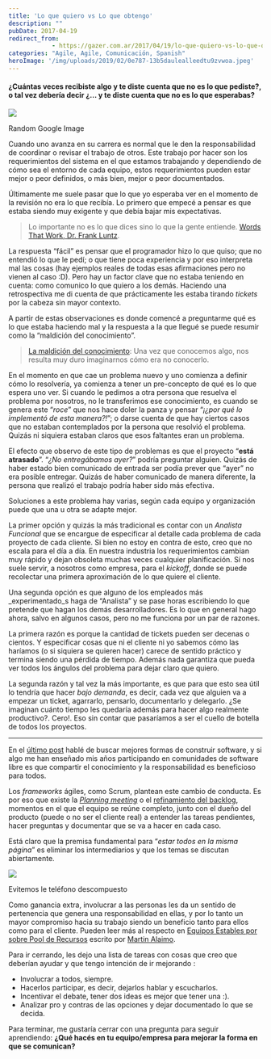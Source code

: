 ```yaml
---
title: 'Lo que quiero vs Lo que obtengo'
description: ""
pubDate: 2017-04-19
redirect_from: 
            - https://gazer.com.ar/2017/04/19/lo-que-quiero-vs-lo-que-obtengo/
categories: "Agile, Agile, Comunicación, Spanish"
heroImage: '/img/uploads/2019/02/0e787-13b5daulealleedtu9zvwoa.jpeg'
---
```

#### ¿Cuántas veces recibiste algo y te diste cuenta que no es lo que pediste?, o tal vez debería decir ¿… y te diste cuenta que no es lo que esperabas?

![](/img/uploads/2019/02/0e787-13b5daulealleedtu9zvwoa.jpeg)

Random Google Image

Cuando uno avanza en su carrera es normal que le den la responsabilidad de coordinar o revisar el trabajo de otros. Este trabajo por hacer son los requerimientos del sistema en el que estamos trabajando y dependiendo de cómo sea el entorno de cada equipo, estos requerimientos pueden estar mejor o peor definidos, o más bien, mejor o peor documentados.

Últimamente me suele pasar que lo que yo esperaba ver en el momento de la revisión no era lo que recibía. Lo primero que empecé a pensar es que estaba siendo muy exigente y que debía bajar mis expectativas.

> Lo importante no es lo que dices sino lo que la gente entiende. [Words That Work, Dr. Frank Luntz](https://www.amazon.es/Words-That-Work-What-People/dp/1401309291).

La respuesta “fácil” es pensar que el programador hizo lo que quiso; que no entendió lo que le pedí; o que tiene poca experiencia y por eso interpreta mal las cosas (hay ejemplos reales de todas esas afirmaciones pero no vienen al caso :D). Pero hay un factor clave que no estaba teniendo en cuenta: como comunico lo que quiero a los demás. Haciendo una retrospectiva me di cuenta de que prácticamente les estaba tirando _tickets_ por la cabeza sin mayor contexto.

A partir de estas observaciones es donde comencé a preguntarme qué es lo que estaba haciendo mal y la respuesta a la que llegué se puede resumir como la “maldición del conocimiento”.

> [La maldición del conocimiento](http://www.elartedepresentar.com/2009/05/la-maldicion-del-conocimiento-cuanto-mas-sabes-peor-te-explicas/): Una vez que conocemos algo, nos resulta muy duro imaginarnos cómo era no conocerlo.

En el momento en que cae un problema nuevo y uno comienza a definir cómo lo resolvería, ya comienza a tener un pre-concepto de qué es lo que espera uno ver. Si cuando le pedimos a otra persona que resuelva el problema por nosotros, no le transferimos ese conocimiento, es cuando se genera este “_roce_” que nos hace doler la panza y pensar “_¡¿por qué lo implementó de esta manera?!_”; o darse cuenta de que hay ciertos casos que no estaban contemplados por la persona que resolvió el problema. Quizás ni siquiera estaban claros que esos faltantes eran un problema.

El efecto que observo de este tipo de problemas es que el proyecto “**está atrasado**”. “_¿No entregábamos ayer?_” podría preguntar alguien. Quizás de haber estado bien comunicado de entrada ser podía prever que “ayer” no era posible entregar. Quizás de haber comunicado de manera diferente, la persona que realizó el trabajo podría haber sido más efectiva.

Soluciones a este problema hay varias, según cada equipo y organización puede que una u otra se adapte mejor.

La primer opción y quizás la más tradicional es contar con un _Analista Funcional_ que se encargue de especificar al detalle cada problema de cada proyecto de cada cliente. Si bien no estoy en contra de esto, creo que no escala para el día a día. En nuestra industria los requerimientos cambian muy rápido y dejan obsoleta muchas veces cualquier planificación. Sí nos suele servir, a nosotros como empresa, para el _kickoff_, donde se puede recolectar una primera aproximación de lo que quiere el cliente.

Una segunda opción es que alguno de los empleados más \_experimentado_s haga de “Analista” y se pase horas escribiendo lo que pretende que hagan los demás desarrolladores. Es lo que en general hago ahora, salvo en algunos casos, pero no me funciona por un par de razones.

La primera razón es porque la cantidad de tickets pueden ser decenas o cientos. Y especificar cosas que ni el cliente ni yo sabemos cómo las haríamos (o si siquiera se quieren hacer) carece de sentido práctico y termina siendo una pérdida de tiempo. Además nada garantiza que pueda ver todos los ángulos del problema para dejar claro que quiero.

La segunda razón y tal vez la más importante, es que para que esto sea útil lo tendría que hacer _bajo demanda_, es decir, cada vez que alguien va a empezar un ticket, agarrarlo, pensarlo, documentarlo y delegarlo. ¿Se imaginan cuánto tiempo les quedaría además para hacer algo realmente productivo?. Cero!. Eso sin contar que pasaríamos a ser el cuello de botella de todos los proyectos.

---

En el [último post](https://gazer.com.ar/2017/04/05/ser-agil-es/) hablé de buscar mejores formas de construir software, y si algo me han enseñado mis años participando en comunidades de software libre es que compartir el conocimiento y la responsabilidad es beneficioso para todos.

Los _frameworks_ ágiles, como Scrum, plantean este cambio de conducta. Es por eso que existe la [_Planning meeting_](https://www.mountaingoatsoftware.com/agile/scrum/meetings/sprint-planning-meeting) o el [refinamiento del backlog](http://jmbeas.es/guias/backlog-grooming-o-revision-del-backlog/), momentos en el que el equipo se reúne completo, junto con el dueño del producto (puede o no ser el cliente real) a entender las tareas pendientes, hacer preguntas y documentar que se va a hacer en cada caso.

Está claro que la premisa fundamental para “_estar todos en la misma página_” es eliminar los intermediarios y que los temas se discutan abiertamente.

![](/img/uploads/2019/02/2cefb-1cwbcu15rt16gw63qfwdgoq.jpeg)

Evitemos le teléfono descompuesto

Como ganancia extra, involucrar a las personas les da un sentido de pertenencia que genera una responsabilidad en ellas, y por lo tanto un mayor compromiso hacia su trabajo siendo un beneficio tanto para ellos como para el cliente. Pueden leer más al respecto en [Equipos Estables por sobre Pool de Recursos](http://www.martinalaimo.com/es/blog/equipos-estables) escrito por [Martin Alaimo](https://twitter.com/martinalaimo).

Para ir cerrando, les dejo una lista de tareas con cosas que creo que deberían ayudar y que tengo intención de ir mejorando :

- Involucrar a todos, siempre.
- Hacerlos participar, es decir, dejarlos hablar y escucharlos.
- Incentivar el debate, tener dos ideas es mejor que tener una :).
- Analizar pro y contras de las opciones y dejar documentado lo que se decida.

Para terminar, me gustaría cerrar con una pregunta para seguir aprendiendo: **¿Qué hacés en tu equipo/empresa para mejorar la forma en que se comunican?**
